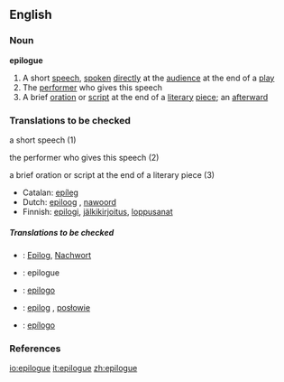 ==English==

===Noun===
'''epilogue'''

# A short [[speech]], [[spoken]] [[directly]] at the [[audience]] at the end of a [[play]]
# The [[performer]] who gives this speech
# A brief [[oration]] or [[script]] at the end of a [[literary]] [[piece]]; an [[afterward]]

===Translations to be checked===
;a short speech (1)
{{top}}
{{mid}}
{{bottom}}

;the performer who gives this speech (2)
{{top}}
{{mid}}
{{bottom}}

;a brief oration or script at the end of a literary piece (3)
{{top}}
*Catalan: [[epíleg]] {{m}}
*Dutch: [[epiloog]] {{n}}, [[nawoord]] {{n}}
*Finnish: [[epilogi]], [[jälkikirjoitus]], [[loppusanat]]
{{mid}}
{{bottom}}

=====Translations to be checked=====
{{checktrans}}

*{{ttbc|German}}: [[Epilog]], [[Nachwort]]
*{{ttbc|French}}: epilogue
*{{ttbc|Interlingua}}: [[epilogo]]
*{{ttbc|Polish}}: [[epilog]] {{m}}, [[posłowie]] {{n}}
*{{ttbc|Spanish}}: [[epílogo]] {{m}}

===References===
{{R:Century 1911}}
{{R:Webster 1913}}

[[io:epilogue]]
[[it:epilogue]]
[[zh:epilogue]]